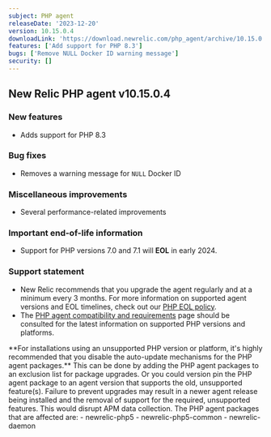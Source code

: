 ```yaml
---
subject: PHP agent
releaseDate: '2023-12-20'
version: 10.15.0.4
downloadLink: 'https://download.newrelic.com/php_agent/archive/10.15.0.4'
features: ['Add support for PHP 8.3']
bugs: ['Remove NULL Docker ID warning message']
security: []
---
```

## New Relic PHP agent v10.15.0.4

### New features

* Adds support for PHP 8.3

### Bug fixes

* Removes a warning message for `NULL` Docker ID

### Miscellaneous improvements

* Several performance-related improvements

### Important end-of-life information

* Support for PHP versions 7.0 and 7.1 will **EOL** in early 2024.

### Support statement

* New Relic recommends that you upgrade the agent regularly and at a minimum every 3 months. For more information on supported agent versions and EOL timelines, check out our [PHP EOL policy](https://docs.newrelic.com/docs/apm/agents/php-agent/getting-started/php-agent-eol-policy/).
* The [PHP agent compatibility and requirements](https://docs.newrelic.com/docs/apm/agents/php-agent/getting-started/php-agent-compatibility-requirements/) page should be consulted for the latest information on supported PHP versions and platforms.

<Callout variant="important">
**For installations using an unsupported PHP version or platform, it's highly recommended that you disable the auto-update mechanisms for the PHP agent packages.** This can be done by adding the PHP agent packages to an exclusion list for package upgrades. Or you could version pin the PHP agent package to an agent version that supports the old, unsupported feature(s). Failure to prevent upgrades may result in a newer agent release being installed and the removal of support for the required, unsupported features. This would disrupt APM data collection.
The PHP agent packages that are affected are:
   - newrelic-php5
   - newrelic-php5-common
   - newrelic-daemon
</Callout>
